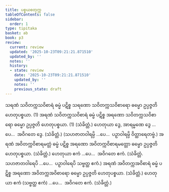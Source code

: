 ```yaml
---
title: ပစ္စယစတုက္က
tableOfContents: false
sidebar:
  order: 1
type: tipitaka
basket: ab
book: p3
review:
  current: review
  updated: '2025-10-23T09:21:21.871510'
  updated_by: ''
  notes: ''
  history:
  - state: review
    date: '2025-10-23T09:21:21.871510'
    updated_by: ''
    notes: ''
    previous_state: draft
---
```



<ReviewStatus review={frontmatter.review} showDetails={true} />

<HypothesisAnnotation frontmatter={frontmatter} />

<DynamicBreadcrumb />

<Division number="18" book="p3" e="ch" v="39" p="453">

<Paragraph number="2641" book="p3">
သရဏံ သဝိတက္ကသဝိစာရံ ဓမ္မံ ပဋိစ္စ သရဏော သဝိတက္ကသဝိစာရော ဓမ္မော ဥပ္ပဇ္ဇတိ ဟေတုပစ္စယာ. (1)
</Paragraph>

<Paragraph number="2642" book="p3">
အရဏံ သဝိတက္ကသဝိစာရံ ဓမ္မံ ပဋိစ္စ အရဏော သဝိတက္ကသဝိစာရော ဓမ္မော ဥပ္ပဇ္ဇတိ ဟေတုပစ္စယာ. (1) (သံခိတ္တံ.)
</Paragraph>

</Division>
<Division number="19" book="p3" e="ch" v="39" p="453">

<Paragraph number="2643" book="p3">
ဟေတုယာ ဒွေ, အာရမ္မဏေ ဒွေ …ပေ…  အဝိဂတေ ဒွေ. (သံခိတ္တံ.)
</Paragraph>

<Paragraph number="2644" book="p3">
(သဟဇာတဝါရမ္ပိ …ပေ…  ပဉှာဝါရမ္ပိ ဝိတ္ထာရေတဗ္ဗံ.)
</Paragraph>

</Division>
<Division number="20" book="p3" e="ch" v="39" p="453">

<Paragraph number="2645" book="p3">
အရဏံ အဝိတက္ကဝိစာရမတ္တံ ဓမ္မံ ပဋိစ္စ အရဏော အဝိတက္ကဝိစာရမတ္တော ဓမ္မော ဥပ္ပဇ္ဇတိ ဟေတုပစ္စယာ. (သံခိတ္တံ.)
</Paragraph>

<Paragraph number="2646" book="p3">
ဟေတုယာ ဧကံ …ပေ…  အဝိဂတေ ဧကံ. (သံခိတ္တံ. သဟဇာတဝါရေပိ …ပေ…  ပဉှာဝါရေပိ သဗ္ဗတ္ထ ဧကံ.)
</Paragraph>

</Division>
<Division number="21" book="p3" e="ch" v="39" p="454">

<Paragraph number="2647" book="p3">
အရဏံ အဝိတက္ကအဝိစာရံ ဓမ္မံ ပဋိစ္စ အရဏော အဝိတက္ကအဝိစာရော ဓမ္မော ဥပ္ပဇ္ဇတိ ဟေတုပစ္စယာ. (သံခိတ္တံ.)
</Paragraph>

<Paragraph number="2648" book="p3">
ဟေတုယာ ဧကံ (သဗ္ဗတ္ထ ဧကံ) …ပေ…  အဝိဂတေ ဧကံ. (သံခိတ္တံ.)
</Paragraph>
</Division>